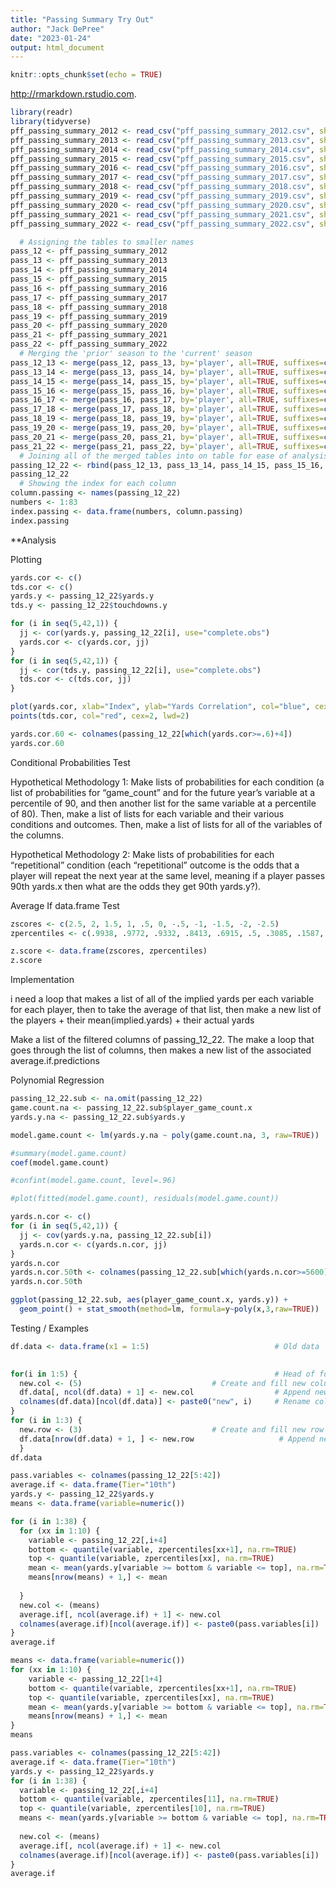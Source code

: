 ---
title: "Passing Summary Try Out"
author: "Jack DePree"
date: "2023-01-24"
output: html_document
---

```{r setup, include=FALSE}
knitr::opts_chunk$set(echo = TRUE)
```

<http://rmarkdown.rstudio.com>.

```{r}
library(readr)
library(tidyverse)
pff_passing_summary_2012 <- read_csv("pff_passing_summary_2012.csv", show_col_types = FALSE)
pff_passing_summary_2013 <- read_csv("pff_passing_summary_2013.csv", show_col_types = FALSE)
pff_passing_summary_2014 <- read_csv("pff_passing_summary_2014.csv", show_col_types = FALSE)
pff_passing_summary_2015 <- read_csv("pff_passing_summary_2015.csv", show_col_types = FALSE)
pff_passing_summary_2016 <- read_csv("pff_passing_summary_2016.csv", show_col_types = FALSE)
pff_passing_summary_2017 <- read_csv("pff_passing_summary_2017.csv", show_col_types = FALSE)
pff_passing_summary_2018 <- read_csv("pff_passing_summary_2018.csv", show_col_types = FALSE)
pff_passing_summary_2019 <- read_csv("pff_passing_summary_2019.csv", show_col_types = FALSE)
pff_passing_summary_2020 <- read_csv("pff_passing_summary_2020.csv", show_col_types = FALSE)
pff_passing_summary_2021 <- read_csv("pff_passing_summary_2021.csv", show_col_types = FALSE)
pff_passing_summary_2022 <- read_csv("pff_passing_summary_2022.csv", show_col_types = FALSE)
```

```{r}
  # Assigning the tables to smaller names
pass_12 <- pff_passing_summary_2012
pass_13 <- pff_passing_summary_2013
pass_14 <- pff_passing_summary_2014
pass_15 <- pff_passing_summary_2015
pass_16 <- pff_passing_summary_2016
pass_17 <- pff_passing_summary_2017
pass_18 <- pff_passing_summary_2018
pass_19 <- pff_passing_summary_2019
pass_20 <- pff_passing_summary_2020
pass_21 <- pff_passing_summary_2021
pass_22 <- pff_passing_summary_2022
  # Merging the 'prior' season to the 'current' season
pass_12_13 <- merge(pass_12, pass_13, by='player', all=TRUE, suffixes=c('.x','.y'))
pass_13_14 <- merge(pass_13, pass_14, by='player', all=TRUE, suffixes=c('.x','.y'))
pass_14_15 <- merge(pass_14, pass_15, by='player', all=TRUE, suffixes=c('.x','.y'))
pass_15_16 <- merge(pass_15, pass_16, by='player', all=TRUE, suffixes=c('.x','.y'))
pass_16_17 <- merge(pass_16, pass_17, by='player', all=TRUE, suffixes=c('.x','.y'))
pass_17_18 <- merge(pass_17, pass_18, by='player', all=TRUE, suffixes=c('.x','.y'))
pass_18_19 <- merge(pass_18, pass_19, by='player', all=TRUE, suffixes=c('.x','.y'))
pass_19_20 <- merge(pass_19, pass_20, by='player', all=TRUE, suffixes=c('.x','.y'))
pass_20_21 <- merge(pass_20, pass_21, by='player', all=TRUE, suffixes=c('.x','.y'))
pass_21_22 <- merge(pass_21, pass_22, by='player', all=TRUE, suffixes=c('.x','.y'))
  # Joining all of the merged tables into on table for ease of analysis
passing_12_22 <- rbind(pass_12_13, pass_13_14, pass_14_15, pass_15_16, pass_16_17, pass_17_18, pass_19_20, pass_20_21, pass_21_22)
passing_12_22
  # Showing the index for each column
column.passing <- names(passing_12_22)
numbers <- 1:83
index.passing <- data.frame(numbers, column.passing)
index.passing
```

\*\*Analysis

Plotting

```{r}
yards.cor <- c()
tds.cor <- c()
yards.y <- passing_12_22$yards.y
tds.y <- passing_12_22$touchdowns.y

for (i in seq(5,42,1)) {
  jj <- cor(yards.y, passing_12_22[i], use="complete.obs")
  yards.cor <- c(yards.cor, jj)
}
for (i in seq(5,42,1)) {
  jj <- cor(tds.y, passing_12_22[i], use="complete.obs")
  tds.cor <- c(tds.cor, jj)
}

plot(yards.cor, xlab="Index", ylab="Yards Correlation", col="blue", cex=2, lwd=2)
points(tds.cor, col="red", cex=2, lwd=2)

yards.cor.60 <- colnames(passing_12_22[which(yards.cor>=.6)+4])
yards.cor.60
```

Conditional Probabilities Test

Hypothetical Methodology 1: Make lists of probabilities for each condition (a list of probabilities for "game_count" and for the future year's variable at a percentile of 90, and then another list for the same variable at a percentile of 80). Then, make a list of lists for each variable and their various conditions and outcomes. Then, make a list of lists for all of the variables of the columns.

Hypothetical Methodology 2: Make lists of probabilities for each "repetitional" condition (each "repetitional" outcome is the odds that a player will repeat the next year at the same level, meaning if a player passes 90th yards.x then what are the odds they get 90th yards.y?).


Average If data.frame Test

```{r}
zscores <- c(2.5, 2, 1.5, 1, .5, 0, -.5, -1, -1.5, -2, -2.5)
zpercentiles <- c(.9938, .9772, .9332, .8413, .6915, .5, .3085, .1587, .0668, .0228, .0062)

z.score <- data.frame(zscores, zpercentiles)
z.score
```

Implementation

i need a loop that makes a list of all of the implied yards per each variable for each player, then to take the average of that list, then make a new list of the players + their mean(implied.yards) + their actual yards

Make a list of the filtered columns of passing_12_22. The make a loop that goes through the list of columns, then makes a new list of the associated average.if.predictions


Polynomial Regression

```{r}
passing_12_22.sub <- na.omit(passing_12_22)
game.count.na <- passing_12_22.sub$player_game_count.x
yards.y.na <- passing_12_22.sub$yards.y

model.game.count <- lm(yards.y.na ~ poly(game.count.na, 3, raw=TRUE))

#summary(model.game.count)
coef(model.game.count)

#confint(model.game.count, level=.96)

#plot(fitted(model.game.count), residuals(model.game.count))

yards.n.cor <- c()
for (i in seq(5,42,1)) {
  jj <- cov(yards.y.na, passing_12_22.sub[i])
  yards.n.cor <- c(yards.n.cor, jj)
}
yards.n.cor
yards.n.cor.50th <- colnames(passing_12_22.sub[which(yards.n.cor>=5600)+4])
yards.n.cor.50th

ggplot(passing_12_22.sub, aes(player_game_count.x, yards.y)) +
  geom_point() + stat_smooth(method=lm, formula=y~poly(x,3,raw=TRUE))

```

Testing / Examples

```{r}
df.data <- data.frame(x1 = 1:5)                            # Old data
      

for(i in 1:5) {                                            # Head of for-loop
  new.col <- (5)                             # Create and fill new column
  df.data[, ncol(df.data) + 1] <- new.col                  # Append new column
  colnames(df.data)[ncol(df.data)] <- paste0("new", i)     # Rename column name
}
for (i in 1:3) {
  new.row <- (3)                             # Create and fill new row
  df.data[nrow(df.data) + 1, ] <- new.row                   # Append new row
  }
df.data
```
  

```{r}
pass.variables <- colnames(passing_12_22[5:42])
average.if <- data.frame(Tier="10th")
yards.y <- passing_12_22$yards.y
means <- data.frame(variable=numeric())

for (i in 1:38) {
  for (xx in 1:10) {
    variable <- passing_12_22[,i+4]
    bottom <- quantile(variable, zpercentiles[xx+1], na.rm=TRUE)
    top <- quantile(variable, zpercentiles[xx], na.rm=TRUE)
    mean <- mean(yards.y[variable >= bottom & variable <= top], na.rm=TRUE)
    means[nrow(means) + 1,] <- mean
    
  }
  new.col <- (means)
  average.if[, ncol(average.if) + 1] <- new.col
  colnames(average.if)[ncol(average.if)] <- paste0(pass.variables[i])
}
average.if


```

```{r}
means <- data.frame(variable=numeric())
for (xx in 1:10) {
    variable <- passing_12_22[1+4]
    bottom <- quantile(variable, zpercentiles[xx+1], na.rm=TRUE)
    top <- quantile(variable, zpercentiles[xx], na.rm=TRUE)
    mean <- mean(yards.y[variable >= bottom & variable <= top], na.rm=TRUE)
    means[nrow(means) + 1,] <- mean
}
means
```


```{r}
pass.variables <- colnames(passing_12_22[5:42])
average.if <- data.frame(Tier="10th")
yards.y <- passing_12_22$yards.y
for (i in 1:38) {
  variable <- passing_12_22[,i+4]
  bottom <- quantile(variable, zpercentiles[11], na.rm=TRUE)
  top <- quantile(variable, zpercentiles[10], na.rm=TRUE)
  means <- mean(yards.y[variable >= bottom & variable <= top], na.rm=TRUE)
  
  new.col <- (means)
  average.if[, ncol(average.if) + 1] <- new.col
  colnames(average.if)[ncol(average.if)] <- paste0(pass.variables[i])
}
average.if

```








